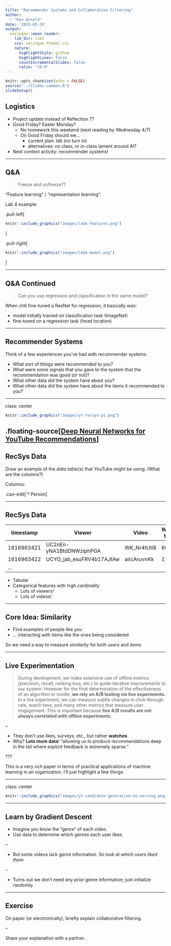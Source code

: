 ```yaml
---
title: "Recommender Systems and Collaborative Filtering"
author: 
  - "Ken Arnold"
date: '2021-03-29'
output:
  xaringan::moon_reader:
    lib_dir: libs
    css: xaringan-themer.css
    nature:
      highlightStyle: github
      highlightLines: false
      countIncrementalSlides: false
      ratio: "16:9"
---
```


```r
knitr::opts_chunk$set(echo = FALSE)
source("../slides-common.R")
slideSetup()
```

## Logistics

* Project update instead of Reflection 7?
* Good Friday? Easter Monday?
  * No homework this weekend (next reading by Wednesday 4/7)
  * On Good Friday should we...
    * current plan: lab (no turn in)
    * alternatives: no class, or in-class lament around AI?
* Next context activity: recommender systems!

---

## Q&A

> Freeze and unfreeze??

"Feature learning" / "representation learning".

Lab 4 example:

.pull-left[
```r
knitr::include_graphics("images/lab4-features.png")
```
]

.pull-right[
```r
knitr::include_graphics("images/lab4-model.png")
```
]

---

## Q&A Continued

> Can you use regression and classification in the same model?

When ch6 fine-tuned a ResNet for regression, it basically *was*:

* model initially trained on classification task (ImageNet)
* fine-tuned on a regression task (head location)



---

## Recommender Systems

Think of a few experiences you've had with recommender systems.

* What sort of things were recommended to you?
* What were some signals that you gave to the system that the recommendation was good (or not)?
* What other data did the system have about you?
* What other data did the system have about the items it recommended to you?

---

class: center

```r
knitr::include_graphics("images/yt-recsys-p1.png")
```
.floating-source[[Deep Neural Networks for YouTube Recommendations](https://research.google.com/pubs/pub45530.html)]
---

## RecSys Data

Draw an example of the *data table*(s) that YouTube might be using. (What are the columns?)

Columns:

.can-edit[
* Person
]

---

## RecSys Data

| timestamp | Viewer | Video | Watch time |
|----|---|---|---|---|
| 1616963421 | UC2nEn-yNA1BtdDNWziphPGA | WK_Nr4tUtl8 | 600 |
| 1616963422 | UCYO_jab_esuFRV4b17AJtAw | aircAruvnKk | 1153 |
| ...


* Tabular
* Categorical features with high *cardinality*
  * Lots of viewers!
  * Lots of videos!

---

## Core Idea: Similarity

* Find examples of people like you
* ... interacting with items like the ones being considered

So we need a way to measure *similarity* for both *users* and *items*

---

## Live Experimentation

> During development, we make extensive use of offline metrics (precision, recall, ranking loss, etc.) to guide iterative improvements to our system. However for the final determination of the effectiveness of an algorithm or model, **we rely on A/B testing via live experiments**. In a live experiment, we can measure subtle changes in click-through rate, watch time, and many other metrics that measure user engagement. This is important because **live A/B results are not always correlated with offline experiments**.

--

* They don't use likes, surveys, etc., but rather **watches**.
* Why? **Lots more data**! "allowing us to produce recommendations deep in the tail where explicit feedback is extremely sparse."

???

This is a very rich paper in terms of practical applications of machine learning in an organization.
I'll just highlight a few things.

---

class: center

```r
knitr::include_graphics("images/yt-candidate-generation-no-serving.png")
```

---

## Learn by Gradient Descent

* Imagine you know the "genre" of each video.
* Use data to determine which genres each user likes.

--

* But some videos lack genre information. So look at *which users liked them*

--

* Turns out we don't need *any* prior genre information; just initialize randomly.

---

## Exercise

On paper (or electronically), briefly explain collaborative filtering.

--

Share your explanation with a partner.
